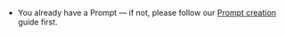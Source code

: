 - You already have a Prompt — if not, please follow our [Prompt creation](/docs/development/guides/create-prompt) guide first.
